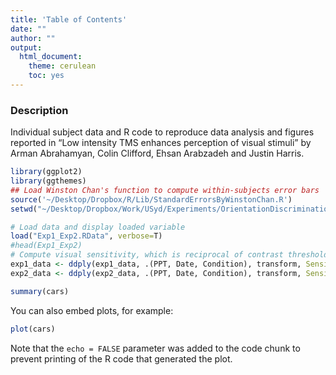 ```yaml
---
title: 'Table of Contents'
date: ""
author: ""
output:
  html_document:
    theme: cerulean
    toc: yes
---
```


### Description
Individual subject data and R code to reproduce data analysis and figures reported in "Low intensity TMS enhances perception of visual stimuli" by Arman Abrahamyan, Colin Clifford, Ehsan Arabzadeh and Justin Harris. 

```r
library(ggplot2)
library(ggthemes)
## Load Winston Chan's function to compute within-subjects error bars
source('~/Desktop/Dropbox/R/Lib/StandardErrorsByWinstonChan.R')
setwd("~/Desktop/Dropbox/Work/USyd/Experiments/OrientationDiscrimination_LowTMS/OrientationExp_DataAnalysis_R/")

# Load data and display loaded variable
load("Exp1_Exp2.RData", verbose=T)
#head(Exp1_Exp2)
# Compute visual sensitivity, which is reciprocal of contrast threshold
exp1_data <- ddply(exp1_data, .(PPT, Date, Condition), transform, Sensitivity=1/Th)
exp2_data <- ddply(exp2_data, .(PPT, Date, Condition), transform, Sensitivity=1/Th)
```



```r
summary(cars)
```

You can also embed plots, for example:

```r
plot(cars)
```

Note that the `echo = FALSE` parameter was added to the code chunk to prevent printing of the R code that generated the plot.
